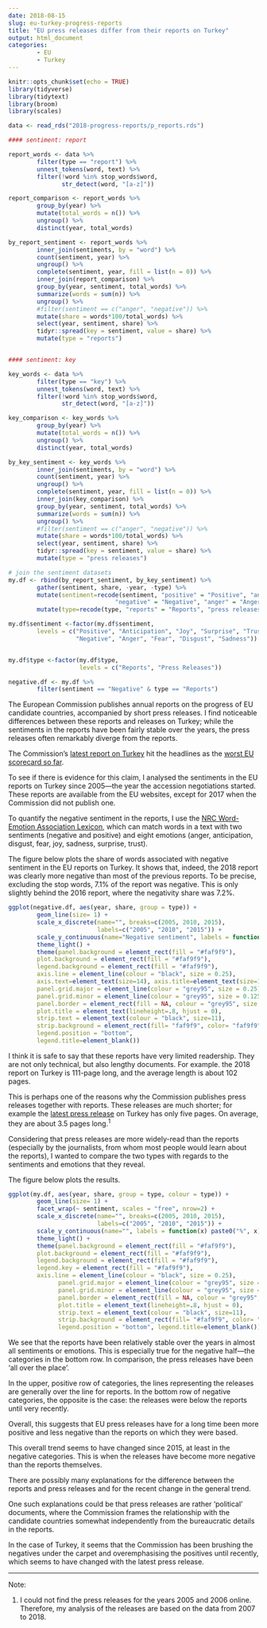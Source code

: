 ---
date: 2018-08-15
slug: eu-turkey-progress-reports
title: "EU press releases differ from their reports on Turkey"
output: html_document
categories:
        - EU
        - Turkey
---

```{r setup, include=FALSE, message=FALSE, warning=FALSE}
knitr::opts_chunk$set(echo = TRUE)
library(tidyverse)
library(tidytext)
library(broom)
library(scales)

data <- read_rds("2018-progress-reports/p_reports.rds")

#### sentiment: report

report_words <- data %>%
        filter(type == "report") %>%
        unnest_tokens(word, text) %>%
        filter(!word %in% stop_words$word,
               str_detect(word, "[a-z]"))

report_comparison <- report_words %>%
        group_by(year) %>%
        mutate(total_words = n()) %>%
        ungroup() %>%
        distinct(year, total_words)

by_report_sentiment <- report_words %>%
        inner_join(sentiments, by = "word") %>%
        count(sentiment, year) %>%
        ungroup() %>%
        complete(sentiment, year, fill = list(n = 0)) %>%
        inner_join(report_comparison) %>%
        group_by(year, sentiment, total_words) %>%
        summarize(words = sum(n)) %>%
        ungroup() %>%
        #filter(sentiment == c("anger", "negative")) %>%
        mutate(share = words*100/total_words) %>%
        select(year, sentiment, share) %>%
        tidyr::spread(key = sentiment, value = share) %>%
        mutate(type = "reports")


#### sentiment: key

key_words <- data %>%
        filter(type == "key") %>%
        unnest_tokens(word, text) %>%
        filter(!word %in% stop_words$word,
               str_detect(word, "[a-z]"))

key_comparison <- key_words %>%
        group_by(year) %>%
        mutate(total_words = n()) %>%
        ungroup() %>%
        distinct(year, total_words)

by_key_sentiment <- key_words %>%
        inner_join(sentiments, by = "word") %>%
        count(sentiment, year) %>%
        ungroup() %>%
        complete(sentiment, year, fill = list(n = 0)) %>%
        inner_join(key_comparison) %>%
        group_by(year, sentiment, total_words) %>%
        summarize(words = sum(n)) %>%
        ungroup() %>%
        #filter(sentiment == c("anger", "negative")) %>%
        mutate(share = words*100/total_words) %>%
        select(year, sentiment, share) %>%
        tidyr::spread(key = sentiment, value = share) %>%
        mutate(type = "press releases")

# join the sentiment datasets
my.df <- rbind(by_report_sentiment, by_key_sentiment) %>%
        gather(sentiment, share, -year, -type) %>%
        mutate(sentiment=recode(sentiment, "positive" = "Positive", "anticipation" = "Anticipation", "joy" = "Joy", "surprise" = "Surprise", "trust" = "Trust",
                              "negative" = "Negative", "anger" = "Anger", "fear" = "Fear", "disgust" = "Disgust", "sadness" = "Sadness")) %>%
        mutate(type=recode(type, "reports" = "Reports", "press releases" = "Press Releases"))

my.df$sentiment <-factor(my.df$sentiment, 
        levels = c("Positive", "Anticipation", "Joy", "Surprise", "Trust",
                   "Negative", "Anger", "Fear", "Disgust", "Sadness")) 


my.df$type <-factor(my.df$type, 
                    levels = c("Reports", "Press Releases"))

negative.df <- my.df %>%
        filter(sentiment == "Negative" & type == "Reports")
```

The European Commission publishes annual reports on the progress of EU candidate countries, accompanied by short press releases. I find noticeable differences between these reports and releases on Turkey; while the sentiments in the reports have been fairly stable over the years, the press releases often remarkably diverge from the reports.

The Commission's [latest report on Turkey](https://ec.europa.eu/neighbourhood-enlargement/sites/near/files/20180417-turkey-report.pdf) hit the headlines as the [worst EU scorecard so far](https://uk.reuters.com/article/uk-eu-turkey/turkey-to-get-worst-eu-scorecard-so-far-officials-say-idUKKBN1HL11Z). 

To see if there is evidence for this claim, I analysed the sentiments in the EU reports on Turkey since 2005---the year the accession negotiations started. These reports are available from the EU websites, except for 2017 when the Commission did not publish one. 

To quantify the negative sentiment in the reports, I use the [NRC Word-Emotion Association Lexicon](http://saifmohammad.com/WebPages/NRC-Emotion-Lexicon.htm), which can match words in a text with two sentiments (negative and positive) and eight emotions (anger, anticipation, disgust, fear, joy, sadness, surprise, trust).

The figure below plots the share of words associated with negative sentiment in the EU reports on Turkey. It shows that, indeed, the 2018 report was clearly more negative than most of the previous reports. To be precise, excluding the stop words, 7.1% of the report was negative. This is only slightly behind the 2016 report, where the negativity share was 7.2%.

```{r negative, echo=FALSE, message=FALSE, out.width = "75%", fig.align= "center"}
ggplot(negative.df, aes(year, share, group = type)) +
        geom_line(size= 1) +
        scale_x_discrete(name="", breaks=c(2005, 2010, 2015),
                         labels=c("2005", "2010", "2015")) +
        scale_y_continuous(name="Negative sentiment", labels = function(x) paste0("%", x)) +
        theme_light() +
        theme(panel.background = element_rect(fill = "#faf9f9"),
        plot.background = element_rect(fill = "#faf9f9"),
        legend.background = element_rect(fill = "#faf9f9"),
        axis.line = element_line(colour = "black", size = 0.25),
        axis.text=element_text(size=14), axis.title=element_text(size=14),
        panel.grid.major = element_line(colour = "grey95", size = 0.25),
        panel.grid.minor = element_line(colour = "grey95", size = 0.125),
        panel.border = element_rect(fill = NA, colour = "grey95", size = 0.25),
        plot.title = element_text(lineheight=.8, hjust = 0),
        strip.text = element_text(colour = "black", size=11),
        strip.background = element_rect(fill= "faf9f9", color= "faf9f9"),
        legend.position = "bottom",
        legend.title=element_blank())

```

I think it is safe to say that these reports have very limited readership. They are not only technical, but also lengthy documents. For example. the 2018 report on Turkey is 111-page long, and the average length is about 102 pages. 

This is perhaps one of the reasons why the Commission publishes press releases together with reports. These releases are much shorter; for example the [latest press release](http://europa.eu/rapid/press-release_MEMO-18-3407_en.pdf) on Turkey has only five pages. On average, they are about 3.5 pages long.^1^

Considering that press releases are more widely-read than the reports (especially by the journalists, from whom most people would learn about the reports), I wanted to compare the two types with regards to the sentiments and emotions that they reveal.  

The figure below plots the results.

```{r comparison, echo=FALSE, message=FALSE, fig.align= "center"}

ggplot(my.df, aes(year, share, group = type, colour = type)) +
        geom_line(size= 1) +
        facet_wrap(~ sentiment, scales = "free", nrow=2) +
        scale_x_discrete(name="", breaks=c(2005, 2010, 2015),
                         labels=c("2005", "2010", "2015")) +
        scale_y_continuous(name="", labels = function(x) paste0("%", x)) +
        theme_light() +
        theme(panel.background = element_rect(fill = "#faf9f9"),
        plot.background = element_rect(fill = "#faf9f9"),
        legend.background = element_rect(fill = "#faf9f9"),
        legend.key = element_rect(fill = "#faf9f9"),
        axis.line = element_line(colour = "black", size = 0.25),
              panel.grid.major = element_line(colour = "grey95", size = 0.25),
              panel.grid.minor = element_line(colour = "grey95", size = 0.125),
              panel.border = element_rect(fill = NA, colour = "grey95", size = 0.25),
              plot.title = element_text(lineheight=.8, hjust = 0),
              strip.text = element_text(colour = "black", size=11),
              strip.background = element_rect(fill= "#faf9f9", color= "#faf9f9"),
              legend.position = "bottom", legend.title=element_blank())

```

We see that the reports have been relatively stable over the years in almost all sentiments or emotions. This is especially true for the negative half---the categories in the bottom row. In comparison, the press releases have been 'all over the place'.

In the upper, positive row of categories, the lines representing the releases are generally over the line for reports. In the bottom row of negative categories, the opposite is the case: the releases were below the reports until very recently. 

Overall, this suggests that EU press releases have for a long time been more positive and less negative than the reports on which they were based. 

This overall trend seems to have changed since 2015, at least in the negative categories. This is when the releases have become more negative than the reports themselves. 

There are possibly many explanations for the difference between the reports and press releases and for the recent change in the general trend. 

One such explanations could be that press releases are rather 'political' documents, where the Commission frames the relationship with the candidate countries somewhat independently from the bureaucratic details in the reports. 

In the case of Turkey, it seems that the Commission has been brushing the negatives under the carpet and overemphasising the positives until recently, which seems to have changed with the latest press release.


_____________________
Note:

1. I could not find the press releases for the years 2005 and 2006 online. Therefore, my analysis of the releases are based on the data from 2007 to 2018.